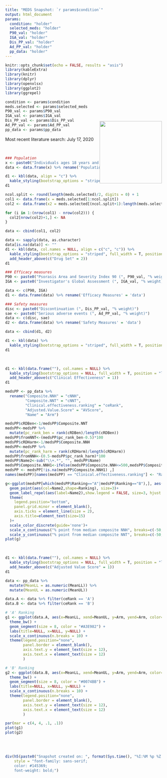 ```yaml
---
title: "MEDS Snapshot: `r params$condition`"
output: html_document
params:
  condition: "holder"
  selected_meds: "holder"
  P90_val: "holder"
  IGA_val: "holder"
  Dis_PP_val: "holder"
  Ad_PP_val: "holder"
  pp_data: "holder"
---
```

<style>
  .flat-table {
    display: block;
    font-family: sans-serif;
    -webkit-font-smoothing: antialiased;
    font-size: 115%;
    overflow: auto;
    width: auto;
  }
  h1 {
  color: #145369;
  font-weight: bold;
  }
  table {
  width: 100%;
  margin-bottom: 0px !important;
  }
  thead {
    background-color: #0079C2;
    color: white;
    font-weight: normal;
    padding: 20px 30px;
    text-align: center;
  }
  tbody {
    background-color: rgb(255, 255, 255);
    color: rgb(111, 111, 111);
    padding: 20px 30px;
  }
</style>


```r
knitr::opts_chunk$set(echo = FALSE, results = "asis")
library(kableExtra)
library(knitr)
library(dplyr)
library(openxlsx)
library(ggplot2)
library(ggrepel)

condition <- params$condition
meds.selected <- params$selected_meds
P90_val <- params$P90_val
IGA_val <- params$IGA_val
Dis_PP_val <- params$Dis_PP_val
Ad_PP_val <- params$Ad_PP_val
pp_data <- params$pp_data

```

<img style="float: right; width: 200px; margin-top: -50px" src="https://www.bcbs.com/themes/custom/bcbs/img/full-logo.svg">

Most recent literature search: July 17, 2020

\
```r
### Population
x <- paste0("Individuals ages 18 years and older with moderate to severe plaque psoriasis")
data <- data.frame(x) %>% rename('Population' = 'x')

d1 <- kbl(data, align = "c") %>%
  kable_styling(bootstrap_options = "striped", full_width = T, position = "left")
d1
```



```r
ncol.split <- round(length(meds.selected)/2, digits = 0) + 1
col1 <- data.frame(x = meds.selected[1:ncol.split])
col2 <- data.frame(x2 = meds.selected[(ncol.split+1):length(meds.selected)])

for (i in 1:(nrow(col1) - nrow(col2))) {
  col2[nrow(col2)+1,] <- NA
}

data <- cbind(col1, col2)

data <- sapply(data, as.character)
data[is.na(data)] <- ""
d1 <- kbl(data, col.names = NULL, align = c("c", "c")) %>%
  kable_styling(bootstrap_options = "striped", full_width = T, position = "left") %>%
  add_header_above(c("Drug Set" = 2))
d1
```


```r

### Efficacy measures
P90 <- paste0("Psorasis Area and Severity Index 90 (", P90_val, "% weight)")
IGA <- paste0("Investigator's Global Assessment (", IGA_val, "% weight)")

data <- c(P90, IGA)
d1 <- data.frame(data) %>% rename('Efficacy Measures' = 'data')

### Safety measures
disc <- paste0("Discontinuation (", Dis_PP_val, "% weight)")
sae <- paste0("Serious adverse events (", Ad_PP_val, "% weight)")
data <- c(disc, sae)
d2 <- data.frame(data) %>% rename('Safety Measures' = 'data')

data <- cbind(d1, d2)

d1 <- kbl(data) %>%
  kable_styling(bootstrap_options = "striped", full_width = T, position = "left")
d1

```

\


```r

d1 <- kbl(data.frame(""), col.names = NULL) %>%
  kable_styling(bootstrap_options = NULL, full_width = T, position = "left") %>%
  add_header_above(c("Clinical Effectiveness" = 1))
d1

medsPP <- pp_data %>%
  rename("Composite.NNH" = "cNNH",
         "Composite.NNT" = "cNNT",
         "Clinical.effectiveness.ranking" = "ceRank",
         "Adjusted.Value.Score" = "AVScore",
         "Name" = "Arm")

medsPP$cRDBen<-1/medsPP$Composite.NNT
medsPP<-medsPP %>%
  mutate(pc_rank_ben = rank(cRDBen)/length(cRDBen))
medsPP$fromNNT<-(medsPP$pc_rank_ben-0.5)*100
medsPP$cRDHarm<-1/medsPP$Composite.NNH
medsPP<-medsPP %>%
  mutate(pc_rank_harm = rank(cRDHarm)/length(cRDHarm))
medsPP$fromNNH<-(0.5-medsPP$pc_rank_harm)*100
medsPP$Name2<-sub("\\+.*", "", medsPP$Name)
medsPP$Composite.NNH1<-ifelse(medsPP$Composite.NNH<=500,medsPP$Composite.NNH,ifelse(medsPP$Composite.NNH<11000,NA,medsPP$Composite.NNH-10500))
medsPP <- medsPP[!is.na(medsPP$Composite.NNH1) ,]
names(medsPP)[names(medsPP) == "Clinical.effectiveness.ranking"] <- "Ranking"

g<-ggplot(medsPP[which(medsPP$Ranking=="A"|medsPP$Ranking=="B"),], aes(y=fromNNT, x=fromNNH))+
  geom_point(aes(col=Name2,shape=Ranking), size=3)+ 
  geom_label_repel(aes(label=Name2),show.legend = FALSE, size=3, hjust = 0.5, vjust = 0.5, fill = alpha(c("white"),0.5))+
  theme(
    legend.position="bottom",
    panel.grid.minor = element_blank(),
    axis.ticks = element_line(size = 2),
    axis.title=element_text(size=15)
  )+
  scale_color_discrete(guide='none')+
  scale_x_continuous("% point from median composite NNH", breaks=c(-50,-20,0,20,50), limits = c(-50,50))+
  scale_y_continuous("% point from median composite NNT", breaks=c(-50,-20,0,20,50))
plot(g)

```
\


```r

d1 <- kbl(data.frame(""), col.names = NULL) %>%
  kable_styling(bootstrap_options = NULL, full_width = T, position = "left") %>%
  add_header_above(c("Adjusted Value Score" = 1))
d1

data <- pp_data %>%
  mutate(MeanLL = as.numeric(MeanLL)) %>%
  mutate(MeanUL = as.numeric(MeanUL))

data.A <- data %>% filter(ceRank == 'A')
data.B <- data %>% filter(ceRank == 'B')

# 'A' Ranking
g1 <- ggplot(data.A, aes(x=MeanLL, xend=MeanUL, y=Arm, yend=Arm, color=ceRank)) +
  theme_bw() +
  geom_segment(size = 8, color = "#A3E982") +
  labs(title=NULL, x=NULL, y=NULL) +
  scale_x_continuous(n.breaks = 10) +
  theme(legend.position="none",
        panel.border = element_blank(),
        axis.text.y = element_text(size = 12),
        axis.text.x = element_text(size = 12)
        )

# 'B' Ranking
g2 <- ggplot(data.B, aes(x=MeanLL, xend=MeanUL, y=Arm, yend=Arm, color=ceRank)) +
  theme_bw() +
  geom_segment(size = 8, color = "#0074BB") +
  labs(title=NULL, x=NULL, y=NULL) +
  scale_x_continuous(n.breaks = 10) +
  theme(legend.position="none",
        panel.border = element_blank(),
        axis.text.y = element_text(size = 12),
        axis.text.x = element_text(size = 12)
        )

par(mar = c(4, 4, .1, .1))
plot(g1)
plot(g2)

```


\
\

```r

div(h5(paste0("Snapshot created on: ", format(Sys.time(), "%I:%M %p %Z  %m-%d-%Y"))), 
    style = "font-family: sans-serif; 
    color: #145369;
    font-weight: bold;")

```
